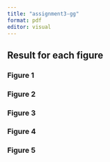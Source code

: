 ```yaml
---
title: "assignment3-gg"
format: pdf
editor: visual
---
```


## Result for each figure

### Figure 1

### Figure 2

### Figure 3

### Figure 4

### Figure 5